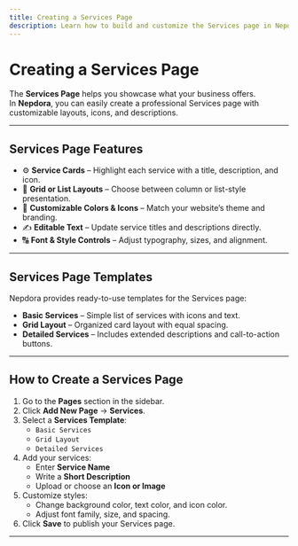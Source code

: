 ```yaml
---
title: Creating a Services Page
description: Learn how to build and customize the Services page in Nepdora.
---
```


# Creating a Services Page

The **Services Page** helps you showcase what your business offers.  
In **Nepdora**, you can easily create a professional Services page with customizable layouts, icons, and descriptions.

---

## Services Page Features

- ⚙️ **Service Cards** – Highlight each service with a title, description, and icon.  
- 🧩 **Grid or List Layouts** – Choose between column or list-style presentation.  
- 🎨 **Customizable Colors & Icons** – Match your website’s theme and branding.  
- ✍️ **Editable Text** – Update service titles and descriptions directly.  
- 🔠 **Font & Style Controls** – Adjust typography, sizes, and alignment.  

---

## Services Page Templates

Nepdora provides ready-to-use templates for the Services page:

- **Basic Services** – Simple list of services with icons and text.  
- **Grid Layout** – Organized card layout with equal spacing.  
- **Detailed Services** – Includes extended descriptions and call-to-action buttons.  

---

## How to Create a Services Page

1. Go to the **Pages** section in the sidebar.  
2. Click **Add New Page** → **Services**.  
3. Select a **Services Template**:
   - `Basic Services`
   - `Grid Layout`
   - `Detailed Services`
4. Add your services:
   - Enter **Service Name**
   - Write a **Short Description**
   - Upload or choose an **Icon or Image**
5. Customize styles:
   - Change background color, text color, and icon color.
   - Adjust font family, size, and spacing.
6. Click **Save** to publish your Services page.

---
